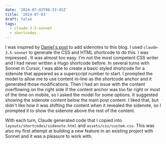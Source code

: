 ```yaml
---
date: '2024-07-03T08:33:45Z'
title: '2024-07-03'
draft: false
tags:
  - claude-3.5-sonnet
  - shortcodes
---
```



I was inspired by [Daniel's post](https://danilafe.com/blog/blog_microfeatures) to add sidenotes to this blog.
I used `claude-3.5-sonnet` to generate the CSS and HTML shortcode to do this.
I was impressed <Sidenote anchor="how well it turned out" content="Now I need to read the CSS in more detail to understand what Claude did" />.
It was almost too easy.
I'm not the most competent CSS writer and I had never written a Hugo shortcode before.
In several turns with Sonnet in Cursor, I was able to create a basic styled shortcode for a sidenote that appeared as a superscript number to start.
I prompted the model to allow me to use content in-line as the shortcode anchor and it generated those modifications.
Then I had an issue with the content overflowing on the right side if the content anchor was too far right or most of the time on mobile, so I asked the model for some options.
It suggested showing the sidenote content below the main post content.
I liked that, but didn't like how it was shifting the content when it revealed the sidenote, so I prompted it to show the sidenote above the rest of the content.

With each turn, Claude generated code that I copied into `layouts/shortcodes/sidenote.html` and `assets/css/custom.css`.
This was also my first attempt at building a new feature in an existing project with Sonnet and it was a pleasure to work with.
